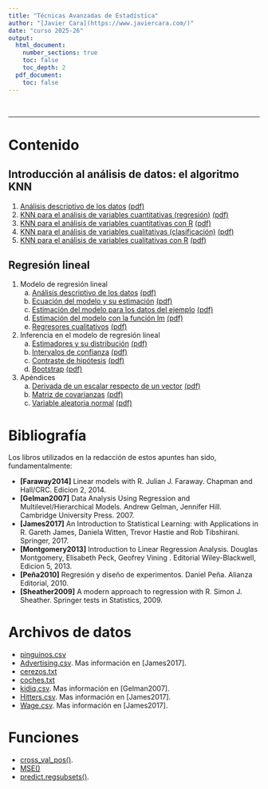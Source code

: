 ```yaml
---
title: "Técnicas Avanzadas de Estadística"
author: "[Javier Cara](https://www.javiercara.com/)"
date: "curso 2025-26"
output: 
  html_document:
    number_sections: true
    toc: false
    toc_depth: 2
  pdf_document:
    toc: false
---
```


<br>

***

# Contenido

## Introducción al análisis de datos: el algoritmo KNN

1. [Análisis descriptivo de los datos](knn_descriptiva.html) [(pdf)](knn_descriptiva.pdf) 
2. [KNN para el análisis de variables cuantitativas (regresión)](knn_reg.html) [(pdf)](knn_reg.pdf)
3. [KNN para el análisis de variables cuantitativas con R](knn_reg_R.html) [(pdf)](knn_reg_R.pdf)
4. [KNN para el análisis de variables cualitativas (clasificación)](knn_clas.html) [(pdf)](knn_clas.pdf)
5. [KNN para el análisis de variables cualitativas con R](knn_clas_R.html) [(pdf)](knn_clas_R.pdf)

## Regresión lineal

1. Modelo de regresión lineal
    a. [Análisis descriptivo de los datos](lm_descriptiva.html) [(pdf)](lm_descriptiva.pdf)
    b. [Ecuación del modelo y su estimación](lm_modelo.html) [(pdf)](lm_modelo.pdf)
    c. [Estimación del modelo para los datos del ejemplo](lm_modelo_estimacion.html) [(pdf)](lm_modelo_estimacion.pdf)
    d. [Estimación del modelo con la función lm](lm_modelo_lm.html) [(pdf)](lm_modelo_lm.pdf)
    e. [Regresores cualitativos](lm_modelo_cualitativas.html) [(pdf)](lm_modelo_cualitativas.pdf)

2. Inferencia en el modelo de regresión lineal
    a. [Estimadores y su distribución](lm_inferencia_muestreo.html) [(pdf)](lm_inferencia_muestreo.pdf)
    b. [Intervalos de confianza](lm_inferencia_intervalos.html) [(pdf)](lm_inferencia_intervalos.pdf)
    c. [Contraste de hipótesis](lm_inferencia_contrastes.html) [(pdf)](lm_inferencia_contrastes.pdf)
    d. [Bootstrap](lm_inferencia_bootstrap.html) [(pdf)](lm_inferencia_bootstrap.pdf)
    
10. Apéndices
    a. [Derivada de un escalar respecto de un vector](lm_apendice_derivadas.html) [(pdf)](lm_apendice_derivadas.pdf)
    b. [Matriz de covarianzas](lm_apendice_covarianzas.html) [(pdf)](lm_apendice_covarianzas.pdf)
    c. [Variable aleatoria normal](lm_apendice_normal.html) [(pdf)](lm_apendice_normal.pdf) 

# Bibliografía

Los libros utilizados en la redacción de estos apuntes han sido, fundamentalmente:

- **[Faraway2014]** Linear models with R. Julian J. Faraway. Chapman and Hall/CRC. Edicion 2, 2014.
- **[Gelman2007]** Data Analysis Using Regression and Multilevel/Hierarchical Models. Andrew Gelman, Jennifer Hill. Cambridge University Press. 2007.
- **[James2017]** An Introduction to Statistical Learning: with Applications in R. Gareth James, Daniela Witten, Trevor Hastie and Rob Tibshirani. Springer, 2017.
- **[Montgomery2013]** Introduction to Linear Regression Analysis. Douglas Montgomery, Elisabeth Peck, Geofrey Vining . Editorial Wiley-Blackwell, Edicion 5, 2013.
- **[Peña2010]** Regresión y diseño de experimentos. Daniel Peña. Alianza Editorial, 2010.
- **[Sheather2009]** A modern approach to regression with R. Simon J. Sheather. Springer tests in Statistics, 2009.

# Archivos de datos

- [pinguinos.csv](datos/pinguinos.csv)
- [Advertising.csv](datos/Advertising.csv). Mas información en [James2017].
- [cerezos.txt](datos/cerezos.txt)
- [coches.txt](datos/coches.txt)
- [kidiq.csv](datos/kidiq.csv). Mas información en [Gelman2007].
- [Hitters.csv](datos/Hitters.csv). Mas información en [James2017].
- [Wage.csv](datos/Wage.csv). Mas información en [James2017].

# Funciones

- [cross_val_pos()](funciones/cross_val_pos.R).
- [MSE()](funciones/MSE.R)
- [predict.regsubsets()](funciones/regsubsets_predict.R).



<br>